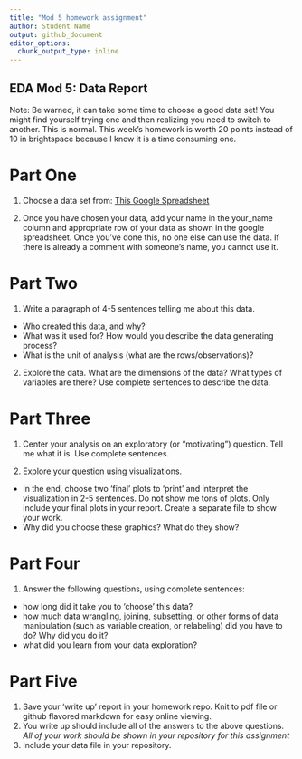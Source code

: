 ```yaml
---
title: "Mod 5 homework assignment"
author: Student Name
output: github_document
editor_options:
  chunk_output_type: inline
---
```


## EDA Mod 5: Data Report

Note: Be warned, it can take some time to choose a good data set! You might find yourself trying one and then realizing you need to switch to another. This is normal. This week's homework is worth 20 points instead of 10 in brightspace because I know it is a time consuming one.

# Part One
1. Choose a data set from: [This Google Spreadsheet](https://docs.google.com/spreadsheets/d/1B9ZwDU1gFsa9MLZaqg2EVk48tPIOc9qUZkf16t4xj4k/edit?usp=sharing)

2. Once you have chosen your data, add your name in the your_name column and appropriate row of your data as shown in the google spreadsheet. Once you've done this, no one else can use the data. If there is already a comment with someone's name, you cannot use it.

# Part Two

1. Write a paragraph of 4-5 sentences telling me about this data. 

- Who created this data, and why? 
- What was it used for? How would you describe the data generating process?
- What is the unit of analysis (what are the rows/observations)? 

2. Explore the data. What are the dimensions of the data? What types of variables are there? Use complete sentences to describe the data.

# Part Three

1. Center your analysis on an exploratory (or "motivating") question. Tell me what it is. Use complete sentences.

2. Explore your question using visualizations. 

- In the end, choose two 'final' plots to 'print' and interpret the visualization in 2-5 sentences. Do not show me tons of plots. Only include your final plots in your report. Create a separate file to show your work.
- Why did you choose these graphics? What do they show?

# Part Four

1. Answer the following questions, using complete sentences:

- how long did it take you to 'choose' this data?
- how much data wrangling, joining, subsetting, or other forms of data manipulation (such as variable creation, or relabeling) did you have to do? Why did you do it?
- what did you learn from your data exploration?

# Part Five

1. Save your 'write up' report in your homework repo. Knit to pdf file or github flavored markdown for easy online viewing.
2. You write up should include all of the answers to the above questions. *All of your work should be shown in your repository for this assignment*
3. Include your data file in your repository.

